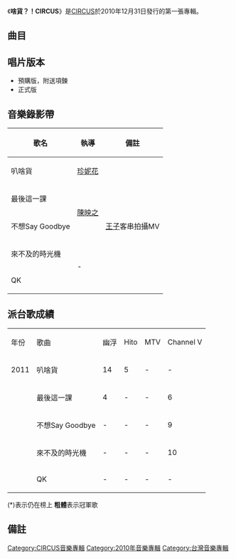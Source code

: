 {{Infobox Album 
| Name        = 啥貨？！CIRCUS
| Type        = 專輯
| Artist      = [[CIRCUS|CIRCUS]]
| Cover       = 啥貨.jpg
| Released    = 2010年12月31日
| Recorded    = 2010年
| Genre       = [[國語流行音樂|國語流行音樂]]
| Length      = 36:20
| Label       = [[台灣環球唱片|環球音樂]]<ref>[http://www.yesasia.com/global/%E5%95%A5%E8%B2%A8-circus-cd-dvd-%E9%A0%90%E8%B3%BC%E7%89%88/1023850030-0-0-0-zh_TW/info.html YESASIA : 啥貨?! Circus (CD+DVD) (預購版)  鐳射唱片 - Circus, 環球音樂 (TW) - 國語音樂]，2013年9月24日 (二) 10:30 (UTC+8)查閱{{zh-hant}}</ref>
| Producer    = 
| Last album  = [[GO!CIRCUS熱血高校|GO!CIRCUS熱血高校]]<br>（2010年）
| This album  = '''啥貨？！CIRCUS'''<br>（2010年）
| Next album  = 
}}
《'''啥貨？！CIRCUS'''》是[[CIRCUS|CIRCUS]]於2010年12月31日發行的第一張專輯。

==曲目==
{{Tracklist
| total_length = 36:20

| title1 = 叭啥貨
| note1 = 台語
| longnote1 = 第一主打
| music1 = [[賴佩怡|賴佩怡]]
| lyrics1 = 賴佩怡<br>[[張佑臺|張佑臺]]<br>[[小淮|小淮]]
| arranger1 = [[黃冠豪|黃冠豪]]
| producer1 = [[沈聖哲|沈聖哲]]
| length1 = 2:52

| title2 = 最後這一課
| note2 = 
| longnote2 = 第二主打
| music2 = [[Skot_Suyama|Skot Suyama]]
| lyrics2 = [[黃尹宣|黃尹宣]]（Eason）
| arranger2 = Skot Suyama
| producer2 = Skot Suyama<br>[[畢國勇|畢國勇]]
| length2 = 3:24

| title3 = 在消失之前
| note3 = 
| longnote3 = 
| music3 = [[林家緯_(藝人)|林家緯]]（小馬）
| lyrics3 = 林家緯
| arranger3 = 小王子
| producer3 = [[衛斯理_(藝人)|衛斯理]]
| length3 = 4:16

| title4 = 沒人愛
| note4 = 
| longnote4 = 
| music4 = [[華正群|華正群]]
| lyrics4 = [[崔惟楷|崔惟楷]]
| arranger4 = [[陳熙_(音樂人)|陳熙]]
| producer4 = 衛斯理
| length4 = 4:09

| title5 = QK
| note5 = 
| longnote5 = 第五主打
| music5 = [[阿弟仔|張健偉]]
| lyrics5 = 張健偉
| arranger5 = [[廖偉傑|廖偉傑]]
| producer5 = 沈聖哲
| length5 = 2:32

| title6 = 不想Say Goodbye
| note6 = 
| longnote6 = 第三主打
| music6 = [[蕭恆嘉|蕭恆嘉]]
| lyrics6 = [[廖人帥|廖人帥]]（Leo）
| arranger6 = [[輕鬆玩|毛琮文]]
| producer6 = 畢國勇
| length6 = 3:29

| title7 = 好人面具
| note7 = 
| longnote7 = 
| music7 = 林家緯
| lyrics7 = 林家緯
| arranger7 = [[八三夭|李賢璞]]
| producer7 = 畢國勇
| length7 = 3:15

| title8 = 乾脆型不型
| note8 = 
| longnote8 = 
| music8 = [[金大洲|金大洲]]
| lyrics8 = 林家緯
| arranger8 = [[梯依恩|梯依恩]]<br>[[MP魔幻力量|MP魔幻力量]]
| producer8 = 畢國勇
| length8 = 2:50

| title9 = 在劈腿
| note9 = 
| longnote9 = 
| music9 = 廖人帥
| lyrics9 = 廖人帥
| arranger9 = 梯依恩
| producer9 = 梯依恩
| length9 = 4:06

| title10 = 來不及的時光機
| note10 = 
| longnote10 = 第四主打
| music10 = 廖人帥
| lyrics10 = 廖人帥
| arranger10 = [[奧斯卡_(音樂人)|奧斯卡]]
| producer10 = 畢國勇
| length10 = 5:02

}}

==唱片版本==
*預購版，附送項鍊
*正式版

==音樂錄影帶==
{| class="wikitable"
! 歌名 !! 執導 !! 備註
|-
| 叭啥貨 || [[珍妮花|珍妮花]] ||
|-
| 最後這一課 ||rowspan=2| [[陳映之|陳映之]] || 
|-
| 不想Say Goodbye || [[邱勝翊|王子]]客串拍攝MV
|-
| 來不及的時光機 ||rowspan=2|  - ||
|-
| QK ||
|}

==派台歌成績==
{| class="wikitable"
|- 
| 年份 || 歌曲 ||幽浮||Hito||MTV||Channel V
|-
| 2011 || 叭啥貨 || 14 || 5 || - || -
|-
|  || 最後這一課 || 4 || - || - || 6
|-
|  || 不想Say Goodbye || - || - || - || 9
|-
|  || 來不及的時光機 || - || - || - || 10
|-
|  || QK || - || - || - || -
|}

(*)表示仍在榜上
'''粗體'''表示冠軍歌

==備註 ==
<div class="references-small">
<references></references>
</div>

[[Category:CIRCUS音樂專輯|Category:CIRCUS音樂專輯]]
[[Category:2010年音樂專輯|Category:2010年音樂專輯]]
[[Category:台灣音樂專輯|Category:台灣音樂專輯]]